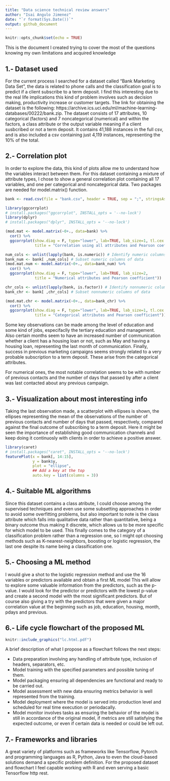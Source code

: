 ```yaml
---
title: "Data science technical review answers"
author: "Isai Angulo Jimenez"
date: "`r format(Sys.Date())`"
output: github_document
---
```


```r
knitr::opts_chunk$set(echo = TRUE)
```

This is the document I created trying to cover the most of the questions knowing my own limitations and acquired knowledge

## 1.- Dataset used

For the current process I searched for a dataset called "Bank Marketing Data Set", the data is related to phone calls and the classification goal is to predict if a client subscribe to a term deposit. I find this interesting due to the real life implications this kind of problem involves such as decision making, productivity increase or customer targets. The link for obtaining the dataset is the following: https://archive.ics.uci.edu/ml/machine-learning-databases/00222/bank.zip.
The dataset consists of 17 attributes, 10 categorical (factors) and 7 noncategorical (numerical) and within the factors, a class attribute or the output variable meaning if a client susbcribed or not a term deposit. It contains 41,188 instances in the full csv, and is also included a csv containing just 4,119 instances, representing the 10% of the total.

## 2.- Correlation plot

In order to explore the data, this kind of plots allow me to understand how the variables interact between them. For this dataset containing a mixture of attribute types, I chose to show a general correlation plot containing all 17 variables, and one per categorical and noncategorical data. Two packages are needed for model.matrix() function.

```r
bank <- read.csv(file = "bank.csv", header = TRUE, sep = ";", stringsAsFactors = TRUE)

library(ggcorrplot)
# install.packages("ggcorrplot", INSTALL_opts = '--no-lock')
library(dplyr)
# install.packages("dplyr", INSTALL_opts = '--no-lock')

(mod.mat <- model.matrix(~0+., data=bank) %>% 
  cor() %>% 
  ggcorrplot(show.diag = F, type="lower", lab=TRUE, lab_size=1, tl.cex = 7,
             title = "Correlation using all attributes and Pearson coefficient"))

num_cols <- unlist(lapply(bank, is.numeric)) # Identify numeric columns
bank_num <- bank[ ,num_cols] # Subset numeric columns of data
(mod.mat.num <- model.matrix(~0+., data=bank_num) %>% 
  cor() %>% 
  ggcorrplot(show.diag = F, type="lower", lab=TRUE, lab_size=2,
             title = "Numerical attributes and Pearson coefficient"))

chr_cols <- unlist(lapply(bank, is.factor)) # Identify nonnumeric columns
bank_chr <- bank[ ,chr_cols] # Subset nonnumeric columns of data

(mod.mat.chr <- model.matrix(~0+., data=bank_chr) %>% 
  cor() %>% 
  ggcorrplot(show.diag = F, type="lower", lab=TRUE, lab_size=1, tl.cex = 7,
             title = "Categorical attributes and Pearson coefficient"))
```

Some key observations can be made among the level of education and some kind of jobs, especifaclly the tertiary education and management. Also certain months seem to have an increased number of communication whether a client has a housing loan or not, such as May and having a housing loan, representing the last month of communication. Finally, success in previous marketing campaigns seems strongly related to a very probable subscription to a term deposit. These arise from the categorical attributes.

For numerical ones, the most notable correlation seems to be with number of previous contacts and the number of days that passed by after a client was last contacted about any previous campaign.

## 3.- Visualization about most interesting info

Taking the last observation made, a scatterplot with ellipses is shown, the ellipses representing the mean of the observations of the number of previous contacts and number of days that passed, respectively, compared against the final outcome of subscribing to a term deposit. Here it might be seen the importance of establishing good communication channels and keep doing it continuosly with clients in order to achieve a positive answer.

```r
library(caret)
# install.packages("caret", INSTALL_opts = '--no-lock')
featurePlot(x = bank[, 14:15], 
            y = bank$y, 
            plot = "ellipse",
            ## Add a key at the top
            auto.key = list(columns = 3))
```

## 4.- Suitable ML algorithms

Since this dataset contains a class atribute, I could choose among the supervised techniques and even use some subsetting approaches in order to avoid some overfitting problems, but also important to note is the class attribute which falls into qualitative data rather than quantitative, being a binary outcome thus making it discrete, which allows us to be more specific for which model to be used. This finally comes to the category of a classification problem rather than a regression one, so I might opt choosing methods such as K-nearest-neighbors, boosting or logistic regression, the last one despite its name being a classification one.

## 5.- Choosing a ML method

I would give a shot to the logistic regression method and use the 16 variables or predictors available and obtain a first ML model This will allow to explore some valuable information from the predictors, such as the p-value. I would look for the predictor or predictors with the lowest p-value and create a second model with the most significant predictors. But of course also giving a try with the predictors that were given a major correlation value at the beginning such as job, education, housing, month, pdays and previous.

## 6.- Life cycle flowchart of the proposed ML

```r
knitr::include_graphics("lc.html.pdf")
```

A brief description of what I propose as a flowchart follows the next steps:

  - Data preparation involving any handling of attribute type, inclusion of headers, separators, etc.
  - Model training with the specified parameters and possible tuning of them.
  - Model packaging ensuring all dependencies are functional and ready to be carried out.
  - Model assessment with new data ensuring metrics behavior is well represented from the training.
  - Model deployment where the model is served into production level and scheduled for real time execution or periodacally.
  - Model monitor involves tasks as ensuring the behavior of the model is still in accordance of the original model, if metrics are still satisfying the expected outcome, or even if certain data is needed or could be left out.


## 7.- Frameworks and libraries

A great variety of platforms such as frameworks like Tensorflow, Pytorch and programming languages as R, Python, Java to even the cloud-based solutions demand a specific problem definition. For the proposed dataset and flowchart I feel capable working with R and even serving a basic Tensorflow http rest.

